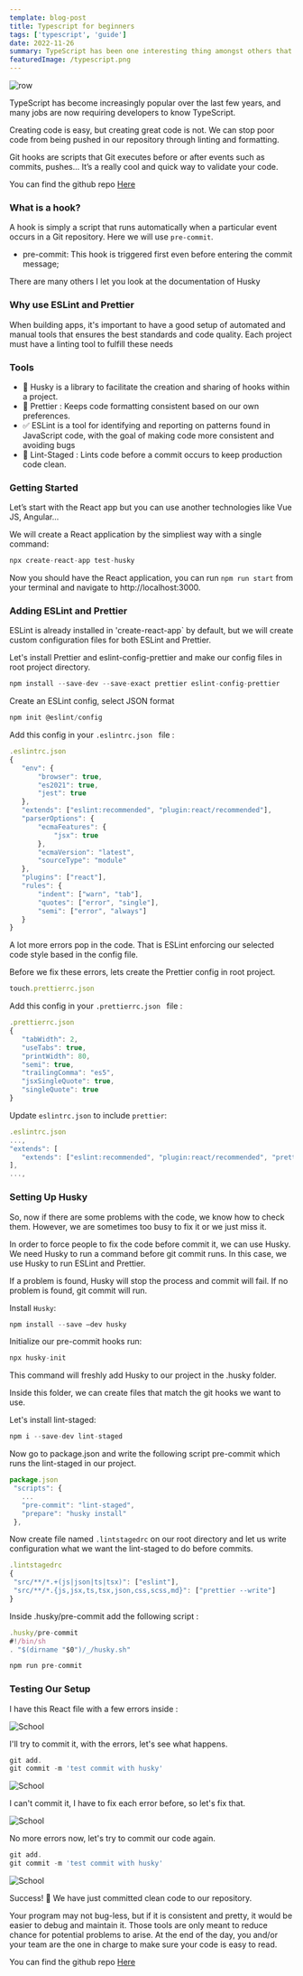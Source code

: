 ```yaml
---
template: blog-post
title: Typescript for beginners
tags: ['typescript', 'guide']
date: 2022-11-26
summary: TypeScript has been one interesting thing amongst others that have happened to the JavaScript language in recent years.
featuredImage: /typescript.png
---
```


<div className="Image__Small">
  <img src="/typescript.png" alt="row" />
</div>

TypeScript has become increasingly popular over the last few years, and many jobs are now requiring developers to know TypeScript.

Creating code is easy, but creating great code is not.
We can stop poor code from being pushed in our repository through linting and formatting.

Git hooks are scripts that Git executes before or after events such as commits, pushes... It’s a really cool and quick way to validate your code.

You can find the github repo <a target="_blank" href="https://github.com/mansmahamat/commit-hoosks-husky">Here</a>

### What is a hook?

A hook is simply a script that runs automatically when a particular event occurs in a Git repository. Here we will use `pre-commit`.

- pre-commit: This hook is triggered first even before entering the commit message;

There are many others I let you look at the documentation of Husky

### Why use ESLint and Prettier

When building apps, it's important to have a good setup of automated and manual tools that ensures the best standards and code quality. Each project must have a linting tool to fulfill these needs

### Tools

- 🦮 Husky is a library to facilitate the creation and sharing of hooks within a project.
- 🎨 Prettier : Keeps code formatting consistent based on our own preferences.
- ✅ ESLint is a tool for identifying and reporting on patterns found in JavaScript code, with the goal of making code more consistent and avoiding bugs
- 🚧 Lint-Staged : Lints code before a commit occurs to keep production code clean.

### Getting Started

Let’s start with the React app but you can use another technologies like Vue JS, Angular...

We will create a React application by the simpliest way with a single command:

```javascript
npx create-react-app test-husky
```

Now you should have the React application, you can run `npm run start` from your terminal and navigate to http://localhost:3000.

### Adding ESLint and Prettier

ESLint is already installed in 'create-react-app` by default, but we will create custom configuration files for both ESLint and Prettier.

Let's install Prettier and eslint-config-prettier and make our config files in root project directory.

```javascript
npm install --save-dev --save-exact prettier eslint-config-prettier
```

Create an ESLint config, select JSON format

```javascript
npm init @eslint/config
```

Add this config in your `.eslintrc.json ` file :

```javascript
.eslintrc.json
{
   "env": {
       "browser": true,
       "es2021": true,
       "jest": true
   },
   "extends": ["eslint:recommended", "plugin:react/recommended"],
   "parserOptions": {
       "ecmaFeatures": {
           "jsx": true
       },
       "ecmaVersion": "latest",
       "sourceType": "module"
   },
   "plugins": ["react"],
   "rules": {
       "indent": ["warn", "tab"],
       "quotes": ["error", "single"],
       "semi": ["error", "always"]
   }
}
```

A lot more errors pop in the code.
That is ESLint enforcing our selected code style based in the config file.

Before we fix these errors, lets create the Prettier config in root project.

```javascript
touch.prettierrc.json
```

Add this config in your `.prettierrc.json ` file :

```javascript
.prettierrc.json
{
   "tabWidth": 2,
   "useTabs": true,
   "printWidth": 80,
   "semi": true,
   "trailingComma": "es5",
   "jsxSingleQuote": true,
   "singleQuote": true
}
```

Update `eslintrc.json` to include `prettier`:

```javascript
.eslintrc.json
...,
"extends": [
   "extends": ["eslint:recommended", "plugin:react/recommended", "prettier"],
],
...,
```

### Setting Up Husky

So, now if there are some problems with the code, we know how to check them. However, we are sometimes too busy to fix it or we just miss it.

In order to force people to fix the code before commit it, we can use Husky. We need Husky to run a command before git commit runs. In this case, we use Husky to run ESLint and Prettier.

If a problem is found, Husky will stop the process and commit will fail. If no problem is found, git commit will run.

Install `Husky`:

```javascript
npm install --save —dev husky
```

Initialize our pre-commit hooks run:

```javascript
npx husky-init
```

This command will freshly add Husky to our project in the .husky folder.

Inside this folder, we can create files that match the git hooks we want to use.

Let's install lint-staged:

```javascript
npm i --save-dev lint-staged
```

Now go to package.json and write the following script pre-commit which runs the lint-staged in our project.

```javascript
package.json
 "scripts": {
   ...
   "pre-commit": "lint-staged",
   "prepare": "husky install"
 },
```

Now create file named `.lintstagedrc` on our root directory and let us write configuration what we want the lint-staged to do before commits.

```javascript
.lintstagedrc
{
 "src/**/*.+(js|json|ts|tsx)": ["eslint"],
 "src/**/*.{js,jsx,ts,tsx,json,css,scss,md}": ["prettier --write"]
}
```

Inside .husky/pre-commit add the following script :

```javascript
.husky/pre-commit
#!/bin/sh
. "$(dirname "$0")/_/husky.sh"

npm run pre-commit
```

### Testing Our Setup

I have this React file with a few errors inside :

<div className="Image__Small">
  <img src="../posts/img/error-husky.png" alt="School" />
</div>

I'll try to commit it, with the errors, let's see what happens.

```javascript
git add.
git commit -m 'test commit with husky'
```

<div className="Image__Small">
  <img src="../posts/img/error-console-husky.png" alt="School" />
</div>

I can't commit it, I have to fix each error before, so let's fix that.

<div className="Image__Small">
  <img src="../posts/img/final-husky.png" alt="School" />
</div>

No more errors now, let's try to commit our code again.

```javascript
git add.
git commit -m 'test commit with husky'
```

<div className="Image__Small">
  <img src="../posts/img/success-commit.png" alt="School" />
</div>

Success! 🥳 We have just committed clean code to our repository.

Your program may not bug-less, but if it is consistent and pretty, it would be easier to debug and maintain it. Those tools are only meant to reduce chance for potential problems to arise. At the end of the day, you and/or your team are the one in charge to make sure your code is easy to read.

You can find the github repo <a target="_blank" href="https://github.com/mansmahamat/commit-hoosks-husky">Here</a>
